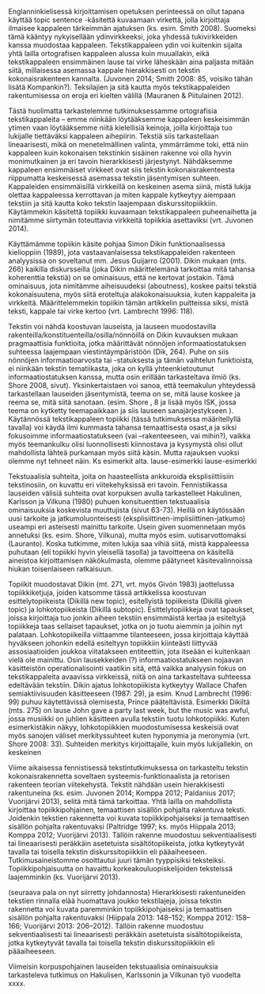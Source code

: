﻿Englanninkielisessä kirjoittamisen opetuksen perinteessä on ollut tapana käyttää topic sentence -käsitettä kuvaamaan virkettä, jolla kirjoittaja ilmaisee kappaleen tärkeimmän ajatuksen (ks. esim. Smith 2008). Suomeksi tämä kääntyy nykyisellään ydinvirkkeeksi, joka yhdessä tukivirkkeiden kanssa muodostaa kappaleen. Tekstikappaleen ydin voi kuitenkin sijaita yhtä lailla ortografisen kappaleen alussa kuin muuallakin, eikä tekstikappaleen ensimmäinen lause tai virke läheskään aina paljasta mitään siitä, millaisessa asemassa kappale hierakkisesti on tekstin kokonaisrakenteen kannalta. (Juvonen 2014; Smith 2008: 85, voisiko tähän lisätä Kompankin?). Teksilajien ja sitä kautta myös tekstikappaleiden rakentumisessa on eroja eri kielten välillä (Mauranen & Piitulainen 2012).

Tästä huolimatta tarkastelemme tutkimuksessamme ortografisia tekstikappaleita – emme niinkään löytääksemme kappaleen keskeisimmän ytimen vaan löytääksemme niitä kielellisiä keinoja, joilla kirjoittaja tuo lukijalle tiettäväksi kappaleen aihepiirin. Tekstiä siis tarkastellaan lineaarisesti, mikä on menetelmällinen valinta, ymmärrämme toki, että niin kappaleen kuin kokonaisen tekstinkin sisäinen rakenne voi olla hyvin monimutkainen ja eri tavoin hierarkkisesti järjestynyt. Nähdäksemme kappaleen ensimmäiset virkkeet ovat siis tekstin kokonaisrakenteesta riippumatta keskeisessä asemassa tekstin jäsentymisen suhteen. Kappaleiden ensimmäisillä virkkeillä on keskeinen asema siinä, mistä lukija olettaa kappaleessa kerrottavan ja miten kappale kytkeytyy aiempaan tekstiin ja sitä kautta koko tekstin laajempaan diskurssitopiikkiin. Käytämmekin käsitettä topiikki kuvaamaan tekstikappaleen puheenaihetta  ja nimitämme siirtymän toteuttavia virkkeitä topiikkia asettaviksi (vrt. Juvonen 2014).

Käyttämämme topiikin käsite pohjaa Simon Dikin funktionaalisessa kielioppiin (1989), jota vastaavanlaisessa tekstikappaleiden rakenteen analyysissa on soveltanut mm. Jesus Guijarro (2001). Dikin mukaan (mts. 266) kaikilla diskursseilla (joka Dikin määrittelemänä tarkoittaa mitä tahansa koherenttia tekstiä) on se ominaisuus, että ne kertovat jostakin. Tämä ominaisuus, jota nimitämme aiheisuudeksi (aboutness), koskee paitsi tekstiä kokonaisuutena, myös siitä eroteltuja alakokonaisuuksia, kuten kappaleita ja virkkeitä. Määrittelemmekin topiikin tämän artikkelin puitteissa siksi, mistä teksti, kappale tai virke kertoo (vrt. Lambrecht 1996: 118).


Tekstin voi nähdä koostuvan lauseista, ja lauseen muodostavilla rakenteilla/konstituenteilla/osilla/nönnöillä on Dikin kuvauksen mukaan pragmaattisia funktioita, jotka määrittävät nönnöjen informaatiostatuksen suhteessa laajempaan viestintäympäristöön (Dik, 264).  Puhe on siis nönnöjen informaatioarvosta tai -statuksesta ja tämän vaihtelun funktioista, ei niinkään tekstin tematiikasta, joka on kyllä yhteenkietoutunut informaatiostatuksen kanssa, mutta osin erillään tarkasteltava ilmiö (ks. Shore 2008, sivut). Yksinkertaistaen voi sanoa, että teemakulun yhteydessä tarkastellaan lauseiden jäsentymistä, teema on se, mitä lause koskee ja reema se, mitä siitä sanotaan. (esim. Shore , 8 ja lisää myös ISK, jossa teema on kytketty teemapaikkaan ja siis lauseen sanajärjestykseen ).  Käytännössä tekstikappaleen topiikki (tässä tutkimuksessa määritellyllä tavalla) voi käydä ilmi kummasta tahansa temaattisesta osast,a ja siksi fokusoimme informaatiostatukseen (vai –rakenteeseen, vai mihin?), vaikka myös teemankulku olisi luonnollisesti kiinnostava ja kysymystä olisi ollut mahdollista lähteä purkamaan myös siitä käsin.  Mutta rajauksen vuoksi olemme nyt tehneet näin. Ks esimerkit alta.
 		lause-esimerkki
		lause-esimerkki


Tekstuaalisia suhteita, joita on haasteellista ankkuroida eksplisiittiisiin tekstinosiin, on kuvattu eri viitekehyksissä eri tavoin. Fennistiikassa lauseiden välisiä suhteita ovat korpuksen avulla tarkastelleet Hakulinen, Karlsson ja Vilkuna (1980) puhuen konsituenttien tekstuaalisia ominaisuuksia koskevista muuttujista (sivut 63-73). Heillä on käytössään uusi tarkoite ja jatkumoluonteisesti (eksplisiittinen-implisiittinen-jatkumo) useampi eri asteisesti mainittu tarkoite. Usein given suomennetaan myös annetuksi (ks. esim. Shore, Vilkuna), mutta myös esim. uutisarvottomaksi (Lauranto).  Koska tutkimme, miten lukija saa vihiä siitä, mistä kappaleessa puhutaan (eli topiikki hyvin yleisellä tasolla) ja tavoitteena on käsitellä aineistoa kirjoittamisen näkökulmasta, olemme päätyneet käsitevalinnoissa hiukan toisenlaiseen ratkaisuun. 

Topiikit muodostavat Dikin (mt. 271, vrt. myös Givón 1983) jaottelussa topiikkiketjuja, joiden katsomme tässä artikkelissa koostuvan esittelytopiikeista (Dikillä new topic), esitellyistä topiikeista (Dikillä given topic) ja lohkotopiikeista (Dikillä subtopic). Esittelytopiikkeja ovat tapaukset, joissa kirjoittaja tuo jonkin aiheen tekstiin ensimmäistä kertaa ja esiteltyjä topiikkeja taas sellaiset tapaukset, jotka on jo tuotu aiemmin ja joihin nyt palataan. Lohkotopiikeilla viittaamme tilanteeseen, jossa kirjoittaja käyttää hyväkseen johonkin edellä esiteltyyn topiikkiin kiinteästi liittyvää assosiaatioiden joukkoa viitatakseen entiteettiin, jota itseään ei kuitenkaan vielä ole mainittu. Osin lausekkeiden (?) informaatiostatukseen nojaavan käsitteistön operationalisointi vaatikin sitä, että vaikka analyysin fokus on tekstikappaleita avaavissa virkkeissä, niitä on aina tarkasteltava suhteessa edeltävään tekstiin. Dikin ajatus lohkotopiikista kytkeytyy Wallace Chafen semiaktiivisuuden käsitteeseen (1987: 29), ja esim. Knud Lambrecht (1996: 99) puhuu käytettävissä olemisesta, Prince pääteltävistä. Esimerkki Dikiltä (mts. 275) on lause John gave a party last week, but the music was awful, jossa musiikki on juhlien käsitteen avulla tekstiin tuotu lohkotopiikki. Kuten esimerkistäkin näkyy, lohkotopiikkien muodostumisessa keskeisiä ovat myös sanojen väliset merkityssuhteet kuten hyponymia ja meronymia (vrt. Shore 2008: 33).  Suhteiden merkitys kirjoittajalle, kuin myös lukijallekin, on keskeinen



Viime aikaisessa fennistisessä tekstintutkimuksessa on tarkasteltu tekstin kokonaisrakennetta soveltaen systeemis-funktionaalista ja retorisen rakenteen teorian viitekehystä. Tekstit nähdään usein hierakkisesti rakentuneina (ks. esim. Juvonen 2014; Komppa 2012; Paldanius 2017; Vuorijärvi 2013), selitä mitä tämä tarkoittaa. Yhtä lailla on mahdollista kirjoittaa topiikkipohjainen, temaattisen sisällön pohjalta rakentuva teksti.
Joidenkin tekstien rakennetta voi kuvata topiikkipohjaiseksi ja temaattisen sisällön pohjalta rakentuvaksi (Paltridge 1997; ks. myös Hiippala 2013; Komppa 2012; Vuorijärvi 2013). Tällöin rakenne muodostuu sekventiaalisesti tai lineaarisesti peräkkäin asetetuista sisältötopiikeista, jotka kytkeytyvät tavalla tai toisella tekstin diskurssitopiikkiin eli pääaiheeseen. Tutkimusaineistomme osoittautui juuri tämän tyyppisiksi teksteiksi. Topiikkipohjaisuutta on havaittu korkeakouluopiskelijoiden teksteissä laajemminkin (ks. Vuorijärvi 2013). 


(seuraava pala on nyt siirretty johdannosta)
Hierarkkisesti rakentuneiden tekstien rinnalla elää huomattava joukko tekstilajeja, joissa tekstin rakennetta voi kuvata paremminkin topiikkipohjaiseksi ja temaattisen sisällön pohjalta rakentuvaksi (Hiippala 2013: 148–152; Komppa 2012: 158–166; Vuorijärvi 2013: 206–2012). Tällöin rakenne muodostuu sekventiaalisesti tai lineaarisesti peräkkäin asetetuista sisältötopiikeista, jotka kytkeytyvät tavalla tai toisella tekstin diskurssitopiikkiin eli pääaiheeseen.


Viimeisin korpuspohjainen lauseiden tekstuaalisia ominaisuuksia tarkasteleva tutkimus on Hakulisen, Karlssonin ja Vilkunan työ vuodelta xxxx. 

